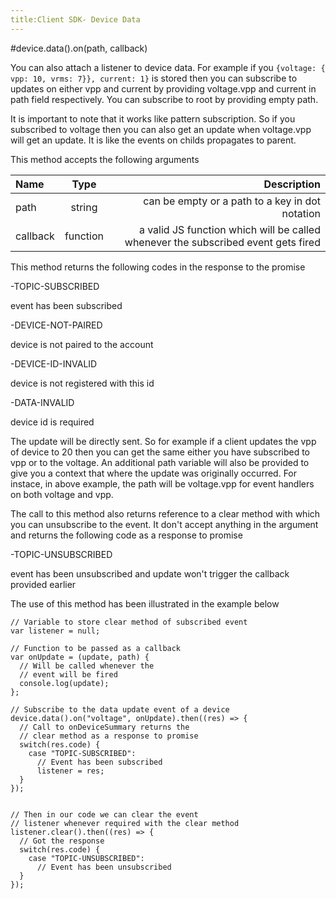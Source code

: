 ```yaml
---
title:Client SDK- Device Data
---
```



#device.data().on(path, callback)


You can also attach a listener to device data. For example if you `{voltage: { vpp: 10, vrms: 7}}, current: 1}` is stored then you can subscribe to updates on either vpp and current by providing voltage.vpp and current in path field respectively. You can subscribe to root by providing empty path.

It is important to note that it works like pattern subscription. So if you subscribed to voltage then you can also get an update when voltage.vpp will get an update. It is like the events on childs propagates to parent.

This method accepts the following arguments


| Name       | Type |   Description |
| :------------ | :---------: | ----------: |
| path     |    string    |  can be empty or a path to a key in dot notation|
| callback     |    function    | a valid JS function which will be called whenever the subscribed event gets fired|

This method returns the following codes in the response to the promise

-TOPIC-SUBSCRIBED

event has been subscribed

-DEVICE-NOT-PAIRED

device is not paired to the account

-DEVICE-ID-INVALID

device is not registered with this id

-DATA-INVALID

device id is required

The update will be directly sent. So for example if a client updates the vpp of device to 20 then you can get the same either you have subscribed to vpp or to the voltage. An additional path variable will also be provided to give you a context that where the update was originally occurred. For instace, in above example, the path will be voltage.vpp for event handlers on both voltage and vpp.

The call to this method also returns reference to a clear method with which you can unsubscribe to the event. It don't accept anything in the argument and returns the following code as a response to promise

 -TOPIC-UNSUBSCRIBED

event has been unsubscribed and update won't trigger the callback provided earlier

The use of this method has been illustrated in the example below

```
// Variable to store clear method of subscribed event
var listener = null;

// Function to be passed as a callback
var onUpdate = (update, path) {
  // Will be called whenever the
  // event will be fired
  console.log(update);
};

// Subscribe to the data update event of a device
device.data().on("voltage", onUpdate).then((res) => {
  // Call to onDeviceSummary returns the
  // clear method as a response to promise 
  switch(res.code) {
    case "TOPIC-SUBSCRIBED": 
      // Event has been subscribed
      listener = res;
  }
});
  

// Then in our code we can clear the event 
// listener whenever required with the clear method
listener.clear().then((res) => {
  // Got the response
  switch(res.code) {
    case "TOPIC-UNSUBSCRIBED": 
      // Event has been unsubscribed
  }
});
```



